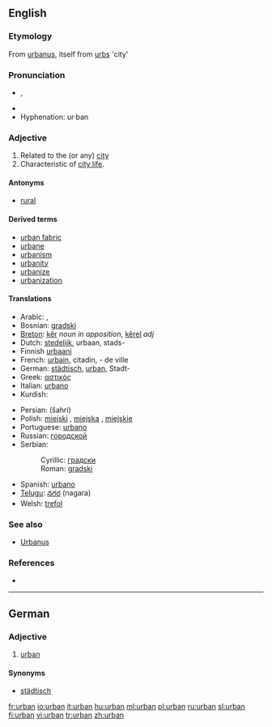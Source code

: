 ==English==

===Etymology===
From {{L.}} [[urbanus]], itself from [[urbs]] 'city'

===Pronunciation===
*{{IPA|/ˈɜːrbən/}}, {{SAMPA|/"3:rb@n/}}
*{{rhymes|ɜː(r)bən}}
*Hyphenation: ur&middot;ban

===Adjective===
{{en-adj}}

# Related to the (or any) [[city]]
# Characteristic of [[city life]].

====Antonyms====
*[[rural]]

====Derived terms====
*[[urban fabric]]
*[[urbane]]
*[[urbanism]]
*[[urbanity]]
*[[urbanize]]
*[[urbanization]]

====Translations====
{{trans-top|of the city; characteristic of city life}}
*Arabic: {{Arab|[[حضري]]}}, {{Arab|[[متمدن]]}}
*Bosnian: [[gradski]] {{m}}
*[[Breton]]: [[kêr]] ''noun in apposition'', [[kêrel]] ''adj''
*Dutch: [[stedelijk]], urbaan, stads-
*Finnish [[urbaani]]
*French: [[urbain]], citadin, - de ville
*German: [[städtisch]], [[urban#German|urban]], Stadt-
*Greek: [[αστικός]] {{m}}
*Italian: [[urbano]] {{m}}
*Kurdish: {{KUchar|[[شارستانی]]}}
{{trans-mid}}
*Persian: {{fa-Arab|[[شهری]]}} (šahri)
*Polish: [[miejski]] {{m}}, [[miejska]] {{f}}, [[miejskie]] {{n}}
*Portuguese: [[urbano]]
*Russian: [[городской]] {{m}}
*Serbian:
*:Cyrillic: [[градски]] {{m}}
*:Roman: [[gradski#Serbian|gradski]] {{m}}
*Spanish: [[urbano]]
*[[Telugu]]: [[నగర]] (nagara)
*Welsh: [[trefol]]
{{trans-bottom}}

===See also===
* [[Urbanus]]

===References===
* {{R:Websters}}

----

==German==

===Adjective===
{{de-adj|comparative=urbaner|superlative=urbansten}}

# [[urban#English|urban]]

====Synonyms====
*[[städtisch]]

[[fr:urban]]
[[io:urban]]
[[it:urban]]
[[hu:urban]]
[[ml:urban]]
[[pl:urban]]
[[ru:urban]]
[[sl:urban]]
[[fi:urban]]
[[vi:urban]]
[[tr:urban]]
[[zh:urban]]